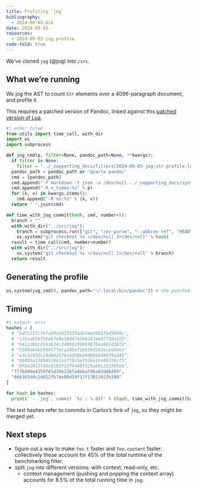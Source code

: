 ```yaml
---
title: Profiling `jog`
bibliography:
  - 2024-09-03.bib
date: 2024-09-03
resources:
  - 2024-09-03-jog.profile
code-fold: true
---
```


We've cloned `jog` (@jog) into `/src`.

## What we're running

We jog the AST to count `Str` elements over a 4096-paragraph document, and profile it.

This requires a patched version of Pandoc, linked against this [patched version of Lua](https://github.com/cscheid/lua-fast-profiler/tree/feature/fast-profiler-5.4).

```python
#| echo: false
from utils import time_call, with_dir
import os
import subprocess

def jog_cmd(p, filter=None, pandoc_path=None, **kwargs):
  if filter is None:
    filter = "../_supporting_docs/filters/2024-09-03-jog-str-profile.lua"
  pandoc_path = pandoc_path or "quarto pandoc"
  cmd = [pandoc_path]
  cmd.append("-f markdown -t json -o /dev/null ../_supporting_docs/synth-benchmark-1/inputs/_size-12.qmd -L %s" % filter)
  cmd.append("-M n_times:%s" % p)
  for (k, v) in kwargs.items():
    cmd.append("-M %s:%s" % (k, v))
  return " ".join(cmd)

def time_with_jog_commit(hash, cmd, number=5):
  branch = ""
  with with_dir("../src/jog"):
    branch = subprocess.run(["git", "rev-parse", "--abbrev-ref", "HEAD"], capture_output = True).stdout.decode().strip()
    os.system("git checkout %s >/dev/null 2>/dev/null" % hash)
  result = time_call(cmd, number=number)
  with with_dir("../src/jog"):
    os.system("git checkout %s >/dev/null 2>/dev/null" % branch)
  return result
```

## Generating the profile

```python
os.system(jog_cmd(8, pandoc_path="~/.local/bin/pandoc")) # the patched version of Pandoc in Carlos's system
```

## Timing

```python
#| output: asis
hashes = [
  # "bdf5715c76fa68e5425537ad544ed1b5fb45869c",
  # "c25aa65bf5be67e8e30d47e5662434e577f8a2d3",
  # "b412d8bcd19a634c2d880109bb9876aa681d3bfd",
  # "5500a84bb904f7feca248ef2b610d292eced00ea"
  # "e3c22432cc9d84257bced58be90066b49d79a345",
  # "bb465a138b453de1a2ff0c5efb26e2ce80739cf5"
  # "0f842012f49c9103f15f9400f325ab0c252385e8",
  "7776d06e4350f65d36622bfa4bba7d6a82dd6409",
  "666365d4c1dd22fb7de00d59f17f13022022b380"
]

for hash in hashes:
  print(' - `jog`, commit `%s`: %.03f' % (hash, time_with_jog_commit(hash, jog_cmd(8, filter="../_supporting_docs/filters/2024-09-03-jog-str.lua"))))
```

The last hashes refer to commits in Carlos's fork of `jog`, so they might be merged yet.

## Next steps

- figure out a way to make `foo.t` faster and `foo.content` faster: collectively these account for 45% of the _total_ runtime of the benchmarking filter.
- split `jog` into different versions: with context, read-only, etc.
  - context management (pushing and popping the context array) accounts for 8.5% of the total running time in `jog`.